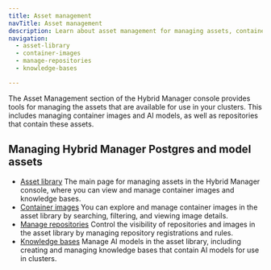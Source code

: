 ```yaml
---
title: Asset management
navTitle: Asset management
description: Learn about asset management for managing assets, container images, repositories, and models for PG AI Hybrid Manager clusters.
navigation:
  - asset-library
  - container-images
  - manage-repositories
  - knowledge-bases

---
```


The Asset Management section of the Hybrid Manager console provides tools for managing the assets that are available for use in your clusters. This includes managing container images and AI models, as well as repositories that contain these assets.

## Managing Hybrid Manager Postgres and model assets

-   [Asset library](asset-library.mdx)
    The main page for managing assets in the Hybrid Manager console, where you can view and manage container images and knowledge bases.
-   [Container images](container-images.mdx)
    You can explore and manage container images in the asset library by searching, filtering, and viewing image details.
-   [Manage repositories](manage-repositories.mdx)
    Control the visibility of repositories and images in the asset library by managing repository registrations and rules.
-   [Knowledge bases](knowledge-bases.mdx)
    Manage AI models in the asset library, including creating and managing knowledge bases that contain AI models for use in clusters.

